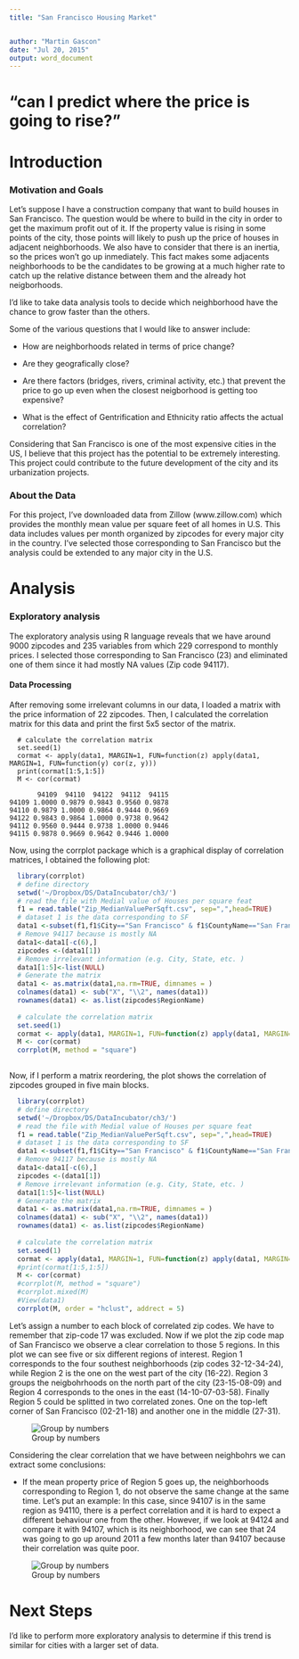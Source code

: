 ```yaml
---
title: "San Francisco Housing Market"


author: "Martin Gascon"
date: "Jul 20, 2015"
output: word_document
---
```


# "can I predict where the price is going to rise?"

# Introduction
### Motivation and Goals

Let's suppose I have a construction company that want to build houses in San Francisco. The question would be where to build in the city in order to get the maximum profit out of it. If the property value is rising in some points of the city, those points will likely to push up the price of houses in adjacent neighborhoods. We also have to consider that there is an inertia, so the prices won't go up inmediately. This fact makes some adjacents neighborhoods to be the candidates to be growing at a much higher rate to catch up the relative distance between them and the already hot neigborhoods.     

I’d like to take data analysis tools to decide which neighborhood have the chance to grow faster than the others.  

Some of the various questions that I would like to answer include: 

* How are neighborhoods related in terms of price change? 

* Are they geografically close?

* Are there factors (bridges, rivers, criminal activity, etc.) that prevent the price to go up even when the closest neigborhood is getting too expensive?

* What is the effect of Gentrification and Ethnicity ratio affects the actual correlation?



Considering that San Francisco is one of the most expensive cities in the US, I believe that this project has the potential to be extremely interesting. This project could contribute to the future development of the city and its urbanization projects.

### About the Data

For this project, I’ve downloaded data from Zillow (www.zillow.com) which provides the monthly mean value per square feet of all homes in U.S. This data includes values per month organized by zipcodes for every major city in the country. I’ve selected those corresponding to San Francisco but the analysis could be extended to any major city in the U.S. 

# Analysis

### Exploratory analysis

The exploratory analysis using R language reveals that we have around 9000 zipcodes and 235 variables from which 229 correspond to monthly prices. I selected those corresponding to San Francisco (23) and eliminated one of them since it had mostly NA values (Zip code 94117). 


#### Data Processing

After removing some irrelevant columns in our data, I loaded a matrix with the price information of 22 zipcodes. Then, I calculated the correlation matrix for this data and print the first 5x5 sector of the matrix. 

```
  # calculate the correlation matrix
  set.seed(1)
  cormat <- apply(data1, MARGIN=1, FUN=function(z) apply(data1, MARGIN=1, FUN=function(y) cor(z, y)))
  print(cormat[1:5,1:5])
  M <- cor(cormat)

       94109  94110  94122  94112  94115
94109 1.0000 0.9879 0.9843 0.9560 0.9878
94110 0.9879 1.0000 0.9864 0.9444 0.9669
94122 0.9843 0.9864 1.0000 0.9738 0.9642
94112 0.9560 0.9444 0.9738 1.0000 0.9446
94115 0.9878 0.9669 0.9642 0.9446 1.0000
``` 
Now, using the corrplot package which is a graphical display of correlation matrices, I obtained the following plot:



```r
  library(corrplot)
  # define directory
  setwd('~/Dropbox/DS/DataIncubator/ch3/')  
  # read the file with Medial value of Houses per square feat 
  f1 = read.table("Zip_MedianValuePerSqft.csv", sep=",",head=TRUE)                            
  # dataset 1 is the data corresponding to SF
  data1 <-subset(f1,f1$City=="San Francisco" & f1$CountyName=="San Francisco")
  # Remove 94117 because is mostly NA
  data1<-data1[-c(6),]
  zipcodes <-(data1[1])
  # Remove irrelevant information (e.g. City, State, etc. )
  data1[1:5]<-list(NULL)
  # Generate the matrix
  data1 <- as.matrix(data1,na.rm=TRUE, dimnames = )
  colnames(data1) <- sub("X", "\\2", names(data1))
  rownames(data1) <- as.list(zipcodes$RegionName) 
  
  # calculate the correlation matrix
  set.seed(1)
  cormat <- apply(data1, MARGIN=1, FUN=function(z) apply(data1, MARGIN=1, FUN=function(y) cor(z, y)))
  M <- cor(cormat)
  corrplot(M, method = "square")
 
```


Now, if I perform a matrix reordering, the plot shows the correlation of zipcodes grouped in five main blocks.


```r
  library(corrplot)
  # define directory
  setwd('~/Dropbox/DS/DataIncubator/ch3/')  
  # read the file with Medial value of Houses per square feat 
  f1 = read.table("Zip_MedianValuePerSqft.csv", sep=",",head=TRUE)                            
  # dataset 1 is the data corresponding to SF
  data1 <-subset(f1,f1$City=="San Francisco" & f1$CountyName=="San Francisco")
  # Remove 94117 because is mostly NA
  data1<-data1[-c(6),]
  zipcodes <-(data1[1])
  # Remove irrelevant information (e.g. City, State, etc. )
  data1[1:5]<-list(NULL)
  # Generate the matrix
  data1 <- as.matrix(data1,na.rm=TRUE, dimnames = )
  colnames(data1) <- sub("X", "\\2", names(data1))
  rownames(data1) <- as.list(zipcodes$RegionName) 
  
  # calculate the correlation matrix
  set.seed(1)
  cormat <- apply(data1, MARGIN=1, FUN=function(z) apply(data1, MARGIN=1, FUN=function(y) cor(z, y)))
  #print(cormat[1:5,1:5])
  M <- cor(cormat)
  #corrplot(M, method = "square")
  #corrplot.mixed(M)
  #View(data1)
  corrplot(M, order = "hclust", addrect = 5)
```


Let's assign a number to each block of correlated zip codes. We have to remember that zip-code 17 was excluded. Now if we plot the zip code map of San Francisco we observe a clear correlation to those 5 regions. In this plot we can see five or six different regions of interest. Region 1 corresponds to the four southest neighborhoods (zip codes 32-12-34-24), while Region 2 is the one on the west part of the city (16-22). Region 3 groups the neigbohrhoods on the north part of the city (23-15-08-09) and Region 4 corresponds to the ones in the east (14-10-07-03-58). Finally Region 5 could be splitted in two correlated zones. One on the top-left corner of San Francisco (02-21-18) and another one in the middle (27-31). 
 
 
![Group by numbers](~/Dropbox/DS/DataIncubator/ch3/both.png)
 

Considering the clear correlation that we have between neighbohrs we can extract some conclusions:

* If the mean property price of Region 5 goes up, the neighborhoods corresponding to Region 1, do not observe the same change at the same time. Let's put an example:
In this case, since 94107 is in the same region as 94110, there is a perfect correlation and it is hard to expect a different behaviour one from the other. However, if we look at 94124 and compare it with 94107, which is its neighborhood, we can see that 24 was going to go up around 2011 a few months later than 94107 because their correlation was quite poor. 

![Group by numbers](~/Dropbox/DS/DataIncubator/ch3/Rplot01_07_24.png)

# Next Steps

I’d like to perform more exploratory analysis to determine if this trend is similar for cities with a larger set of data.

 






 







